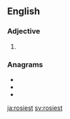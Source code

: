 ==English==

===Adjective===
{{head|en|adjective superlative form}}

# {{en-superlative of|rosy}}

===Anagrams===
* {{l|en|sorites}}
* {{l|en|sorties}}
* {{l|en|stories}}

[[ja:rosiest]]
[[sv:rosiest]]